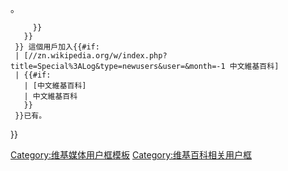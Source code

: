 {{Userbox
| border-c = {{{border|#8d40b3}}}
| id       = [[file:Noia 64 apps karm.svg|42x42px|link=<!-- leave empty as this userbox should not link to anywhere by default for privacy reasons -->]]
| id-c     = {{{imgbg|#d9bfe5}}}
| info-c   = {{{bgcolor|#f0e6f5}}}
| info-lh  = 1.1
| info-s   = 10
| info     = <span class="plainlinks neverexpand">{{#ifeq:{{{wikibirthday}}}|no
  |
  | {{#ifexpr:{{CURRENTMONTH}}={{{month|0}}}
    | {{#ifexpr:{{CURRENTDAY}}={{{day|0}}}
      | 今天是這個用戶{{#ifeq:{{CURRENTYEAR}}|{{{year}}}
        | 在中文維基百科的'''第一天'''
        | 的'''維基生日'''
        }}。
      }}
    }}
  }} 這個用戶加入{{#if:{{{link|}}}
  | [//zn.wikipedia.org/w/index.php?title=Special%3ALog&type=newusers&user={{ROOTPAGENAMEE}}&month=-1 中文維基百科]
  | {{#if:{{{diff|}}}
    | [{{{diff}}}中文維基百科]
    | 中文維基百科
    }}
  }}已有'''{{Age in years, months and days|year={{{year|<noinclude>2001</noinclude>}}}|month={{{month|<noinclude>1</noinclude>}}}|day={{{day|<noinclude>15</noinclude>}}}|sc={{{sc|}}} }}'''。</span>
}}<noinclude>
[[Category:维基媒体用户框模板]]
[[Category:维基百科相关用户框]]
</noinclude>